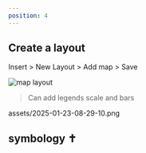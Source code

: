 ```yaml
---
position: 4
---
```


## Create a layout

Insert > New Layout > Add map > Save

![map layout](assets/2025-01-23-08-13-59.png)

> Can add legends scale and bars

assets/2025-01-23-08-29-10.png

## symbology ✝️

